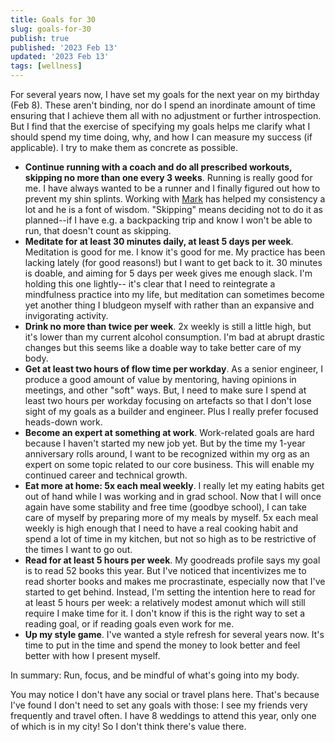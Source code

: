 ```yaml
---
title: Goals for 30
slug: goals-for-30
publish: true
published: '2023 Feb 13'
updated: '2023 Feb 13'
tags: [wellness]
---
```


For several years now, I have set my goals for the next year on my birthday (Feb 8).
These aren't binding, nor do I spend an inordinate amount of time ensuring that
I achieve them all with no adjustment or further introspection. But I find that
the exercise of specifying my goals helps me clarify what I should spend my
time doing, why, and how I can measure my success (if applicable). I try to
make them as concrete as possible.

- **Continue running with a coach and do all prescribed workouts, skipping no more
  than one every 3 weeks**. Running is really good for me. I have always wanted
  to be a runner and I finally figured out how to prevent my shin splints. Working
  with [Mark](https://teamrunrun.com/coach/mark-cliggett-seattle-running-coach/) has helped my consistency a lot and he is a font of wisdom. "Skipping"
  means deciding not to do it as planned--if I have e.g. a backpacking trip and
  know I won't be able to run, that doesn't count as skipping.
- **Meditate for at least 30 minutes daily, at least 5 days per week**. Meditation
  is good for me. I know it's good for me. My practice has been lacking lately
  (for good reasons!) but I want to get back to it. 30 minutes is doable, and
  aiming for 5 days per week gives me enough slack. I'm holding this one lightly--
  it's clear that I need to reintegrate a mindfulness practice into my life, but
  meditation can sometimes become yet another thing I bludgeon myself with rather
  than an expansive and invigorating activity.
- **Drink no more than twice per week**. 2x weekly is still a little high, but
  it's lower than my current alcohol consumption. I'm bad at abrupt drastic
  changes but this seems like a doable way to take better care of my body.
- **Get at least two hours of flow time per workday**. As a senior engineer,
  I produce a good amount of value by mentoring, having opinions in meetings,
  and other "soft" ways. But, I need to make sure I spend at least two hours per
  workday focusing on artefacts so that I don't lose sight of my goals as a
  builder and engineer. Plus I really prefer focused heads-down work.
- **Become an expert at something at work**. Work-related goals are hard because
  I haven't started my new job yet. But by the time my 1-year anniversary rolls
  around, I want to be recognized within my org as an expert on some topic related
  to our core business. This will enable my continued career and technical growth.
- **Eat more at home: 5x each meal weekly**. I really let my eating habits get
  out of hand while I was working and in grad school. Now that I will once again
  have some stability and free time (goodbye school), I can take care of myself
  by preparing more of my meals by myself. 5x each meal weekly is high enough
  that I need to have a real cooking habit and spend a lot of time in my kitchen,
  but not so high as to be restrictive of the times I want to go out.
- **Read for at least 5 hours per week**. My goodreads profile says my goal is to
  read 52 books this year. But I've noticed that incentivizes me to read shorter
  books and makes me procrastinate, especially now that I've started to get behind.
  Instead, I'm setting the intention here to read for at least 5 hours per week:
  a relatively modest amonut which will still require I make time for it. I don't
  know if this is the right way to set a reading goal, or if reading goals even
  work for me.
- **Up my style game**. I've wanted a style refresh for several years now. It's
  time to put in the time and spend the money to look better and feel better
  with how I present myself.

In summary: Run, focus, and be mindful of what's going into my body.

You may notice I don't have any social or travel plans here. That's because I've
found I don't need to set any goals with those: I see my friends very frequently
and travel often. I have 8 weddings to attend this year, only one of which is
in my city! So I don't think there's value there.
